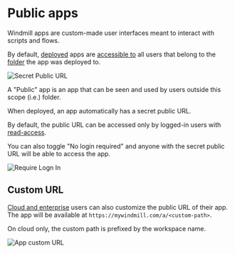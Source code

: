 
# Public apps

Windmill apps are custom-made user interfaces meant to interact with scripts and flows.

By default, [deployed](./6_app_deployment.mdx) apps are [accessible to](../core_concepts/16_roles_and_permissions/index.mdx) all users that belong to the [folder](../core_concepts/8_groups_and_folders/index.mdx) the app was deployed to.

![Secret Public URL](../assets/apps/5_public_apps/public_app.png "Secret Public URL")

A "Public" app is an app that can be seen and used by users outside this scope (i.e.) folder.

When deployed, an app automatically has a secret public URL.

By default, the public URL can be accessed only by logged-in users with [read-access](../core_concepts/16_roles_and_permissions/index.mdx).

You can also toggle "No login required" and anyone with the secret public URL will be able to access the app.

![Require Logn In](../assets/apps/5_public_apps/public_log.png "Require Logn In")

<div className="grid grid-cols-2 gap-6 mb-4">
	<DocCard
		title="Roles and permissions"
		description="Find out about the roles within a Windmill instance and their respective permissions."
		href="/docs/core_concepts/roles_and_permissions"
	/>
</div>

## Custom URL

[Cloud and enterprise](/pricing) users can also customize the public URL of their app. The app will be available at `https://mywindmill.com/a/<custom-path>`.

On cloud only, the custom path is prefixed by the workspace name.

![App custom URL](../assets/apps/5_public_apps/app_custom_url.png "App custom URL")
